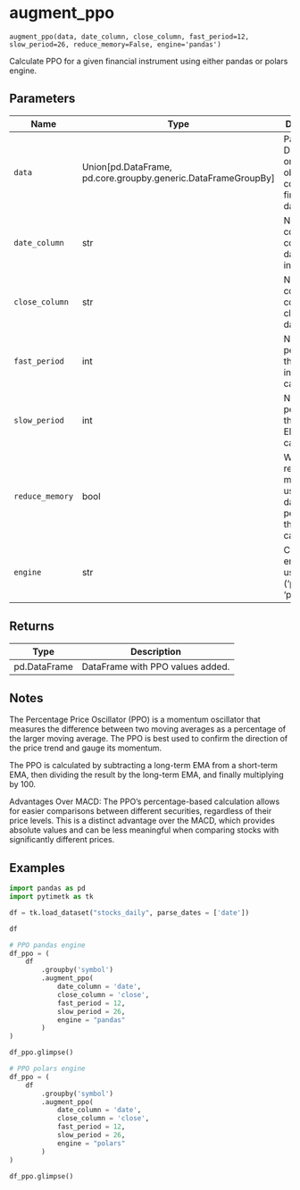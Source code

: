 # augment_ppo { #pytimetk.augment_ppo }

`augment_ppo(data, date_column, close_column, fast_period=12, slow_period=26, reduce_memory=False, engine='pandas')`

Calculate PPO for a given financial instrument using either pandas or polars engine.

## Parameters

| Name            | Type                                                            | Description                                                                   | Default    |
|-----------------|-----------------------------------------------------------------|-------------------------------------------------------------------------------|------------|
| `data`          | Union\[pd.DataFrame, pd.core.groupby.generic.DataFrameGroupBy\] | Pandas DataFrame or GroupBy object containing financial data.                 | _required_ |
| `date_column`   | str                                                             | Name of the column containing date information.                               | _required_ |
| `close_column`  | str                                                             | Name of the column containing closing price data.                             | _required_ |
| `fast_period`   | int                                                             | Number of periods for the fast EMA in PPO calculation.                        | `12`       |
| `slow_period`   | int                                                             | Number of periods for the slow EMA in PPO calculation.                        | `26`       |
| `reduce_memory` | bool                                                            | Whether to reduce memory usage of the data before performing the calculation. | `False`    |
| `engine`        | str                                                             | Computation engine to use ('pandas' or 'polars').                             | `'pandas'` |

## Returns

| Type         | Description                      |
|--------------|----------------------------------|
| pd.DataFrame | DataFrame with PPO values added. |

## Notes


The Percentage Price Oscillator (PPO) is a momentum oscillator 
that measures the difference between two moving averages as a 
percentage of the larger moving average. The PPO is best used
to confirm the direction of the price trend and gauge its 
momentum. 

The PPO is calculated by subtracting a long-term EMA from a 
short-term EMA, then dividing the result by the long-term EMA,
and finally multiplying by 100.

Advantages Over MACD: The PPO's percentage-based calculation 
allows for easier comparisons between different securities, 
regardless of their price levels. This is a distinct advantage
over the MACD, which provides absolute values and can be less
meaningful when comparing stocks with significantly different 
prices.

## Examples

``` python
import pandas as pd
import pytimetk as tk

df = tk.load_dataset("stocks_daily", parse_dates = ['date'])

df
```

``` python
# PPO pandas engine
df_ppo = (
    df
        .groupby('symbol')
        .augment_ppo(
            date_column = 'date', 
            close_column = 'close', 
            fast_period = 12, 
            slow_period = 26, 
            engine = "pandas"
        )
)

df_ppo.glimpse()
```

``` python
# PPO polars engine
df_ppo = (
    df
        .groupby('symbol')
        .augment_ppo(
            date_column = 'date', 
            close_column = 'close', 
            fast_period = 12, 
            slow_period = 26, 
            engine = "polars"
        )
)

df_ppo.glimpse()
```